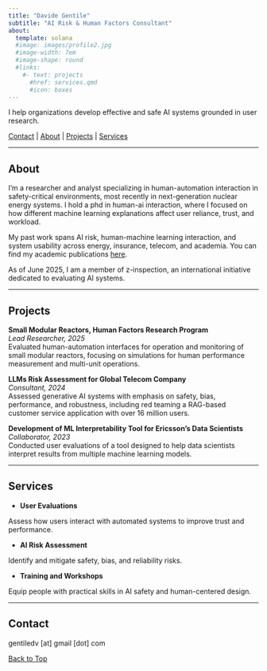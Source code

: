 ```yaml
---
title: "Davide Gentile"
subtitle: "AI Risk & Human Factors Consultant"
about:
  template: solana
  #image: images/profile2.jpg
  #image-width: 7em
  #image-shape: round
  #links:
    #- text: projects
      #href: services.qmd
      #icon: boxes
---
```


```{=html}
<!-- ## Davide Gentile

**Hi, welcome to my website**

I'm a researcher and analyst specializing in human-automation interaction in safety-critical environments, most recently in the context of small modular reactors. I hold a phd in human-in-the-loop explainability, a field that studies how to design AI systems that are transparent and usable for the people who use them.

My past work spans AI risk, human-machine learning interaction, and system usability across energy, insurance, telecom, and academia. You can find my academic publications [here](publications.qmd).

As of June 2025, I am a member of z-inspection, an international initiative dedicated to evaluating AI systems.

I offer consulting services in user evaluations and AI risk assessment.

Projects \| Publications \| Services \| Contact -->
```
<a id="top"></a> I help organizations develop effective and safe AI systems grounded in user research.

[Contact](#contact) \| [About](#about) \| [Projects](#projects) \| [Services](#services)

------------------------------------------------------------------------

## About {#about}

I'm a researcher and analyst specializing in human-automation interaction in safety-critical environments, most recently in next-generation nuclear energy systems. I hold a phd in human-ai interaction, where I focused on how different machine learning explanations affect user reliance, trust, and workload.

My past work spans AI risk, human-machine learning interaction, and system usability across energy, insurance, telecom, and academia. You can find my academic publications [here](publications.qmd).

As of June 2025, I am a member of z-inspection, an international initiative dedicated to evaluating AI systems.

------------------------------------------------------------------------

## Projects {#projects}

**Small Modular Reactors, Human Factors Research Program**\
*Lead Researcher, 2025*\
Evaluated human-automation interfaces for operation and monitoring of small modular reactors, focusing on simulations for human performance measurement and multi-unit operations.

**LLMs Risk Assessment for Global Telecom Company**\
*Consultant, 2024*\
Assessed generative AI systems with emphasis on safety, bias, performance, and robustness, including red teaming a RAG-based customer service application with over 16 million users.

**Development of ML Interpretability Tool for Ericsson's Data Scientists**\
*Collaborator, 2023*\
Conducted user evaluations of a tool designed to help data scientists interpret results from multiple machine learning models.

------------------------------------------------------------------------

## Services {#services}

-   **User Evaluations**

Assess how users interact with automated systems to improve trust and performance.

-   **AI Risk Assessment**

Identify and mitigate safety, bias, and reliability risks.

-   **Training and Workshops**

Equip people with practical skills in AI safety and human-centered design.

------------------------------------------------------------------------

## Contact {#contact}

gentiledv \[at\] gmail \[dot\] com

[Back to Top](#top){.btn .btn-outline-primary} 
